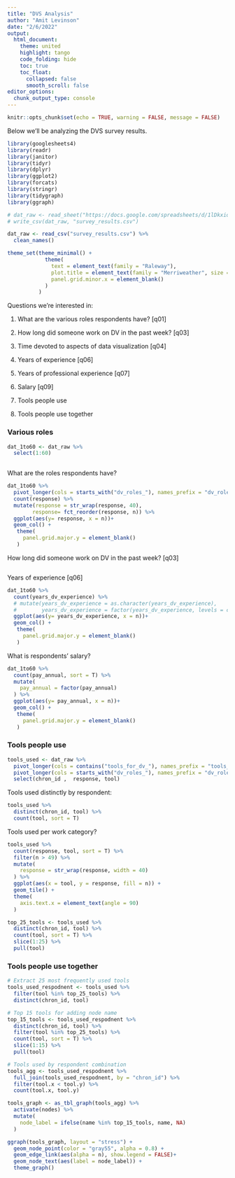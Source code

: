 ```yaml
---
title: "DVS Analysis"
author: "Amit Levinson"
date: "2/6/2022"
output:
  html_document:
    theme: united
    highlight: tango
    code_folding: hide
    toc: true
    toc_float:
      collapsed: false
      smooth_scroll: false
editor_options: 
  chunk_output_type: console
---
```


```r
knitr::opts_chunk$set(echo = TRUE, warning = FALSE, message = FALSE)
```

Below we'll be analyzing the DVS survey results.


```r
library(googlesheets4)
library(readr)
library(janitor)
library(tidyr)
library(dplyr)
library(ggplot2)
library(forcats)
library(stringr)
library(tidygraph)
library(ggraph)
```

```r
# dat_raw <- read_sheet("https://docs.google.com/spreadsheets/d/1lDkxioTmT5--JufJuYryiV5fKsdQQopvlSJO4Gh0ors/edit#gid=532705671", sheet = "data_2021_main", skip = 3)
# write_csv(dat_raw, "survey_results.csv")
```

```r
dat_raw <- read_csv("survey_results.csv") %>% 
  clean_names()  

theme_set(theme_minimal() +
            theme(
              text = element_text(family = "Raleway"),
              plot.title = element_text(family = "Merriweather", size = 16, face = "bold"),
              panel.grid.minor.x = element_blank()
            )
          )
```

Questions we're interested in:

1. What are the various roles respondents have? [q01]

1. How long did someone work on DV in the past week? [q03]

1. Time devoted to aspects of data visualization [q04]

1. Years of experience [q06]

1. Years of professional experience [q07]

1. Salary [q09]

1. Tools people use

1. Tools people use together


### Various roles

```r
dat_1to60 <- dat_raw %>% 
  select(1:60)
  
```

What are the roles respondents have?

```r
dat_1to60 %>% 
  pivot_longer(cols = starts_with("dv_roles_"), names_prefix = "dv_roles_", names_to = "role", values_to = "response", values_drop_na = TRUE) %>% 
  count(response) %>% 
  mutate(response = str_wrap(response, 40),
        response= fct_reorder(response, n)) %>% 
  ggplot(aes(y= response, x = n))+
  geom_col() +
   theme(
     panel.grid.major.y = element_blank()
   )
```

How long did someone work on DV in the past week? [q03]

```r
```


Years of experience [q06]

```r
dat_1to60 %>% 
  count(years_dv_experience) %>% 
  # mutate(years_dv_experience = as.character(years_dv_experience),
  #        years_dv_experience = factor(years_dv_experience, levels = c("Less than 1 year", "1" , "2", "3", "4", "5", "6-10", "11-15","16-20", "21-25", "26-30", "More than 30"), labels = c("Less than 1 year", "1" , "2", "3", "4", "5", "6-10", "11-15","16-20", "21-25", "26-30", "More than 30"))) %>%
  ggplot(aes(y= years_dv_experience, x = n))+
  geom_col() +
   theme(
     panel.grid.major.y = element_blank()
   )
```

What is respondents' salary? 

```r
dat_1to60 %>% 
  count(pay_annual, sort = T) %>% 
  mutate(
    pay_annual = factor(pay_annual)
  ) %>% 
  ggplot(aes(y= pay_annual, x = n))+
  geom_col() +
   theme(
     panel.grid.major.y = element_blank()
   )
```

### Tools people use

```r
tools_used <- dat_raw %>% 
  pivot_longer(cols = contains("tools_for_dv_"), names_prefix = "tools_for_dv_", values_to = "tool",values_drop_na = TRUE) %>% 
  pivot_longer(cols = starts_with("dv_roles_"), names_prefix = "dv_roles_", names_to = "role", values_to = "response", values_drop_na = TRUE) %>% 
  select(chron_id ,  response, tool)
```

Tools used distinctly by respondent:

```r
tools_used %>% 
  distinct(chron_id, tool) %>% 
  count(tool, sort = T)
```

Tools used per work category?

```r
tools_used %>% 
  count(response, tool, sort = T) %>% 
  filter(n > 49) %>% 
  mutate(
    response = str_wrap(response, width = 40)
  ) %>% 
  ggplot(aes(x = tool, y = response, fill = n)) +
  geom_tile() +
  theme(
    axis.text.x = element_text(angle = 90)
  )

top_25_tools <- tools_used %>% 
  distinct(chron_id, tool) %>% 
  count(tool, sort = T) %>% 
  slice(1:25) %>% 
  pull(tool)
```

### Tools people use together

```r
# Extract 25 most frequently used tools
tools_used_respodnent <- tools_used %>% 
  filter(tool %in% top_25_tools) %>% 
  distinct(chron_id, tool)

# Top 15 tools for adding node name
top_15_tools <- tools_used_respodnent %>% 
  distinct(chron_id, tool) %>% 
  filter(tool %in% top_25_tools) %>% 
  count(tool, sort = T) %>% 
  slice(1:15) %>% 
  pull(tool)

# Tools used by respondent combination
tools_agg <- tools_used_respodnent %>% 
  full_join(tools_used_respodnent, by = "chron_id") %>% 
  filter(tool.x < tool.y) %>% 
  count(tool.x, tool.y)
```

```r
tools_graph <- as_tbl_graph(tools_agg) %>% 
  activate(nodes) %>% 
  mutate(
    node_label = ifelse(name %in% top_15_tools, name, NA)
  )
```

```r
ggraph(tools_graph, layout = "stress") +
  geom_node_point(color = "gray55", alpha = 0.8) +
  geom_edge_link(aes(alpha = n), show.legend = FALSE)+
  geom_node_text(aes(label = node_label)) +
  theme_graph()
```



